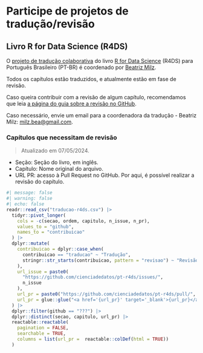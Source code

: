 # Participe de projetos de tradução/revisão

## Livro R for Data Science (R4DS)

O [projeto de tradução colaborativa](https://github.com/cienciadedatos/pt-r4ds/wiki) do livro [R for Data Science](https://r4ds.had.co.nz/) (R4DS) para Português Brasileiro (PT-BR) é coordenado por [Beatriz Milz](https://github.com/beatrizmilz).

Todos os capítulos estão traduzidos, e atualmente estão em fase de revisão.

Caso queira contribuir com a revisão de algum capítulo, recomendamos que leia [a página do guia sobre a revisão no GitHub](revisando-github.qmd).

Caso necessário, envie um email para a coordenadora da tradução - Beatriz Milz: [milz.bea\@gmail.com](mailto:milz.bea@gmail.com).

### Capítulos que necessitam de revisão

> Atualizado em 07/05/2024.

-   Seção: Seção do livro, em inglês.
-   Capítulo: Nome original do arquivo.
-   URL PR: acesso à Pull Request no GitHub. Por aqui, é possível realizar a revisão do capítulo.

```r
#| message: false
#| warning: false
#| echo: false
readr::read_csv("traducao-r4ds.csv") |>
  tidyr::pivot_longer(
    cols = -c(secao, ordem, capitulo, n_issue, n_pr),
    values_to = "github",
    names_to = "contribuicao"
  ) |>
  dplyr::mutate(
    contribuicao = dplyr::case_when(
      contribuicao == "traducao" ~ "Tradução",
      stringr::str_starts(contribuicao, pattern = "revisao") ~ "Revisão"
    ),
    url_issue = paste0(
      "https://github.com/cienciadedatos/pt-r4ds/issues/",
      n_issue
    ),
    url_pr = paste0("https://github.com/cienciadedatos/pt-r4ds/pull/", n_pr),
    url_pr = glue::glue("<a href='{url_pr}' target='_blank'>{url_pr}</a>")
  ) |>
  dplyr::filter(github == "???") |>
  dplyr::distinct(secao, capitulo, url_pr) |>
  reactable::reactable(
    pagination = FALSE,
    searchable = TRUE,
    columns = list(url_pr =  reactable::colDef(html = TRUE))
  )

```
